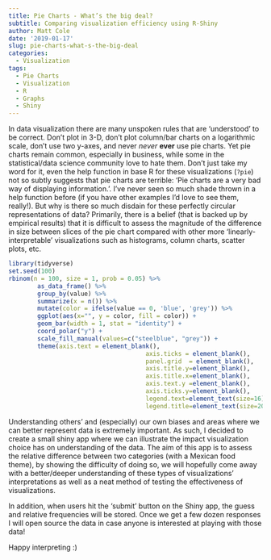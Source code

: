 ```yaml
---
title: Pie Charts - What’s the big deal?
subtitle: Comparing visualization efficiency using R-Shiny
author: Matt Cole
date: '2019-01-17'
slug: pie-charts-what-s-the-big-deal
categories:
  - Visualization
tags:
  - Pie Charts
  - Visualization
  - R
  - Graphs
  - Shiny
---
```


In data visualization there are many unspoken rules that are 'understood' to be correct. Don't plot in 3-D, don't plot column/bar charts on a logarithmic scale, don't use two y-axes, and never _never_ __ever__ use pie charts. Yet pie charts remain common, especially in business, while some in the statistical/data science community love to hate them. Don't just take my word for it, even the help function in base R for these visualizations (`?pie`) not so subtly suggests that pie charts are terrible: 'Pie charts are a very bad way of displaying information.'. I've never seen so much shade thrown in a help function before (if you have other examples I'd love to see them, really!). But why is there so much disdain for these perfectly circular representations of data? Primarily, there is a belief (that is backed up by empirical results) that it is difficult to assess the magnitude of the difference in size between slices of the pie chart compared with other more 'linearly-interpretable' visualizations such as histograms, column charts, scatter plots, etc. 

```r
library(tidyverse)
set.seed(100)
rbinom(n = 100, size = 1, prob = 0.05) %>%
        as_data_frame() %>%
        group_by(value) %>%
        summarize(x = n()) %>%
        mutate(color = ifelse(value == 0, 'blue', 'grey')) %>%
        ggplot(aes(x="", y = color, fill = color)) +
        geom_bar(width = 1, stat = "identity") +
        coord_polar("y") +
        scale_fill_manual(values=c("steelblue", "grey")) +
        theme(axis.text = element_blank(),
                                      axis.ticks = element_blank(),
                                      panel.grid  = element_blank(),
                                      axis.title.y=element_blank(),
                                      axis.title.x=element_blank(),
                                      axis.text.y =element_blank(),
                                      axis.ticks.y=element_blank(),
                                      legend.text=element_text(size=16),
                                      legend.title=element_text(size=20))

```


Understanding others' and (especially) our own biases and areas where we can better represent data is extremely important. As such, I decided to create a small shiny app where we can illustrate the impact visualization choice has on understanding of the data. The aim of this app is to assess the relative difference between two categories (with a Mexican food theme), by showing the difficulty of doing so, we will hopefully come away with a better/deeper understanding of these types of visualizations' interpretations as well as a neat method of testing the effectiveness of visualizations.

In addition, when users hit the 'submit' button on the Shiny app, the guess and relative frequencies will be stored. Once we get a few dozen responses I will open source the data in case anyone is interested at playing with those data! 

Happy interpreting :)







